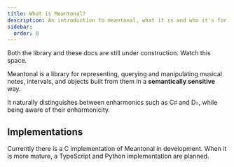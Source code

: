 ```yaml
---
title: What is Meantonal?
description: An introduction to meantonal, what it is and who it's for.
sidebar:
  order: 0
---
```



<Aside type="tip" icon="information" title="Note">

Both the library and these docs are still under construction. Watch this space.

</Aside>

Meantonal is a library for representing, querying and manipulating musical notes, intervals, and objects built from them in a **semantically sensitive** way.

It naturally distinguishes between enharmonics such as C♯ and D♭, while being aware of their enharmonicity.

## Implementations

Currently there is a C implementation of Meantonal in development. When it is more mature, a TypeScript and Python implementation are planned.
